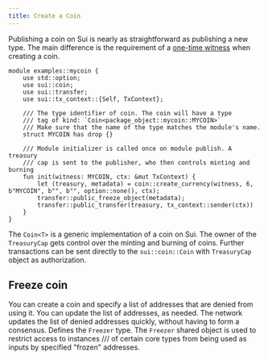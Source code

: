 ```yaml
---
title: Create a Coin
---
```


Publishing a coin on Sui is nearly as straightforward as publishing a new type. The main difference is the requirement of a [one-time witness](/concepts/sui-move-concepts/one-time-witness.mdx) when creating a coin.

```move
module examples::mycoin {
    use std::option;
    use sui::coin;
    use sui::transfer;
    use sui::tx_context::{Self, TxContext};

    /// The type identifier of coin. The coin will have a type
    /// tag of kind: `Coin<package_object::mycoin::MYCOIN>`
    /// Make sure that the name of the type matches the module's name.
    struct MYCOIN has drop {}

    /// Module initializer is called once on module publish. A treasury
    /// cap is sent to the publisher, who then controls minting and burning
    fun init(witness: MYCOIN, ctx: &mut TxContext) {
        let (treasury, metadata) = coin::create_currency(witness, 6, b"MYCOIN", b"", b"", option::none(), ctx);
        transfer::public_freeze_object(metadata);
        transfer::public_transfer(treasury, tx_context::sender(ctx))
    }
}
```

The `Coin<T>` is a generic implementation of a coin on Sui. The owner of the `TreasuryCap` gets control over the minting and burning of coins. Further transactions can be sent directly to the `sui::coin::Coin` with `TreasuryCap` object as authorization.

## Freeze coin

You can create a coin and specify a list of addresses that are denied from using it. You can update the list of addresses, as needed. The network updates the list of denied addresses quickly, without having to form a consensus. 
Defines the `Freezer` type. The `Freezer` shared object is used to restrict access to instances
/// of certain core types from being used as inputs by specified "frozen" addresses.
